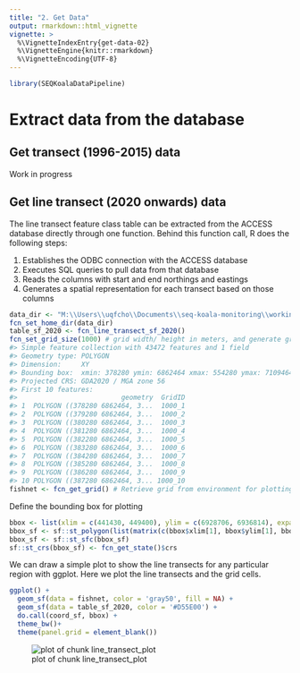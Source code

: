 ```yaml
---
title: "2. Get Data"
output: rmarkdown::html_vignette
vignette: >
  %\VignetteIndexEntry{get-data-02}
  %\VignetteEngine{knitr::rmarkdown}
  %\VignetteEncoding{UTF-8}
---
```





```r
library(SEQKoalaDataPipeline)
```


# Extract data from the database

## Get transect (1996-2015) data

Work in progress

## Get line transect (2020 onwards) data

The line transect feature class table can be extracted from the ACCESS
database directly through one function. Behind this function call, R
does the following steps:

1.  Establishes the ODBC connection with the ACCESS database
2.  Executes SQL queries to pull data from that database
3.  Reads the columns with start and end northings and eastings
4.  Generates a spatial representation for each transect based on those
    columns


```r
data_dir <- "M:\\Users\\uqfcho\\Documents\\seq-koala-monitoring\\working_data"
fcn_set_home_dir(data_dir)
table_sf_2020 <- fcn_line_transect_sf_2020()
fcn_set_grid_size(1000) # grid width/ height in meters, and generate grid in local environment
#> Simple feature collection with 43472 features and 1 field
#> Geometry type: POLYGON
#> Dimension:     XY
#> Bounding box:  xmin: 378280 ymin: 6862464 xmax: 554280 ymax: 7109464
#> Projected CRS: GDA2020 / MGA zone 56
#> First 10 features:
#>                          geometry  GridID
#> 1  POLYGON ((378280 6862464, 3...  1000_1
#> 2  POLYGON ((379280 6862464, 3...  1000_2
#> 3  POLYGON ((380280 6862464, 3...  1000_3
#> 4  POLYGON ((381280 6862464, 3...  1000_4
#> 5  POLYGON ((382280 6862464, 3...  1000_5
#> 6  POLYGON ((383280 6862464, 3...  1000_6
#> 7  POLYGON ((384280 6862464, 3...  1000_7
#> 8  POLYGON ((385280 6862464, 3...  1000_8
#> 9  POLYGON ((386280 6862464, 3...  1000_9
#> 10 POLYGON ((387280 6862464, 3... 1000_10
fishnet <- fcn_get_grid() # Retrieve grid from environment for plotting
```

Define the bounding box for plotting

```r
bbox <- list(xlim = c(441430, 449400), ylim = c(6928706, 6936814), expand = F)
bbox_sf <- sf::st_polygon(list(matrix(c(bbox$xlim[1], bbox$ylim[1], bbox$xlim[2], bbox$ylim[1], bbox$xlim[1], bbox$ylim[2], bbox$xlim[2], bbox$ylim[2],bbox$xlim[1], bbox$ylim[1]), ncol=2, byrow=T)))
bbox_sf <- sf::st_sfc(bbox_sf)
sf::st_crs(bbox_sf) <- fcn_get_state()$crs
```

We can draw a simple plot to show the line transects for any particular
region with ggplot. Here we plot the line transects and the grid cells.


```r
ggplot() +
  geom_sf(data = fishnet, color = 'gray50', fill = NA) +
  geom_sf(data = table_sf_2020, color = '#D55E00') +
  do.call(coord_sf, bbox) +
  theme_bw()+
  theme(panel.grid = element_blank())
```

![plot of chunk line_transect_plot](fig-line_transect_plot-1.png)
